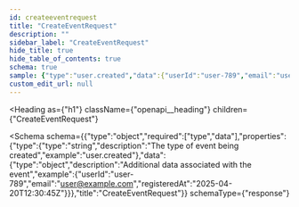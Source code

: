```yaml
---
id: createeventrequest
title: "CreateEventRequest"
description: ""
sidebar_label: "CreateEventRequest"
hide_title: true
hide_table_of_contents: true
schema: true
sample: {"type":"user.created","data":{"userId":"user-789","email":"user@example.com","registeredAt":"2025-04-20T12:30:45Z"}}
custom_edit_url: null
---
```



<Heading
  as={"h1"}
  className={"openapi__heading"}
  children={"CreateEventRequest"}
>
</Heading>





<Schema
  schema={{"type":"object","required":["type","data"],"properties":{"type":{"type":"string","description":"The type of event being created","example":"user.created"},"data":{"type":"object","description":"Additional data associated with the event","example":{"userId":"user-789","email":"user@example.com","registeredAt":"2025-04-20T12:30:45Z"}}},"title":"CreateEventRequest"}}
  schemaType={"response"}
>
  
</Schema>
            